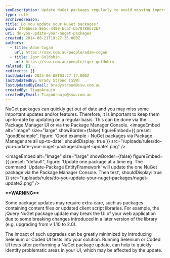 ```yaml
---
seoDescription: Update NuGet packages regularly to avoid missing important updates and features.
type: rule
archivedreason:
title: Do you update your NuGet packages?
guid: 2fe6b65b-865c-4489-bcaf-bb70788b72b7
uri: do-you-update-your-nuget-packages
created: 2014-08-21T19:27:35.000Z
authors:
  - title: Adam Cogan
    url: https://ssw.com.au/people/adam-cogan
  - title: Igor Goldobin
    url: https://ssw.com.au/people/igor-goldobin
related: []
redirects: []
lastUpdated: 2024-06-08T03:27:17.000Z
lastUpdatedBy: Brady Stroud [SSW]
lastUpdatedByEmail: bradystroud@ssw.com.au
createdBy: TiagoAraujo
createdByEmail: TiagoAraujo@ssw.com.au
---
```


NuGet packages can quickly get out of date and you may miss some important updates and/or features. Therefore, it is important to keep them up-to-date by updating on a regular basis. This can be done via the Package Manager UI or via the Package Manager Console.
<imageEmbed
  alt="Image"
  size="large"
  showBorder={false}
  figureEmbed={{
    preset: "goodExample",
    figure: 'Good example -  NuGet packages via Package Manager are all up-to-date',
    shouldDisplay: true
  }}
  src="/uploads/rules/do-you-update-your-nuget-packages/nuget-update1.png"
/>


<imageEmbed
  alt="Image"
  size="large"
  showBorder={false}
  figureEmbed={{
    preset: "default",
    figure: 'Update one package at a time eg. The command \'Update-Package EntityFramework\' will update the one NuGet package via the Package Manager Console. Then test',
    shouldDisplay: true
  }}
  src="/uploads/rules/do-you-update-your-nuget-packages/nuget-update2.png"
/>

**\*\*WARNING\*\***

Some package updates may require extra care, such as packages containing content files or updated client script libraries. For example, the jQuery NuGet package update may break the UI of your web application due to some breaking changes introduced in a later version of the library (e.g. upgrading from v 1.10 to 2.0).

The impact of such upgrades can be greatly minimized by introducing Selenium or Coded UI tests into your solution. Running Selenium or Coded UI tests after performing a NuGet package update, can help to quickly identify problematic areas in your UI, which may be affected by the update.
